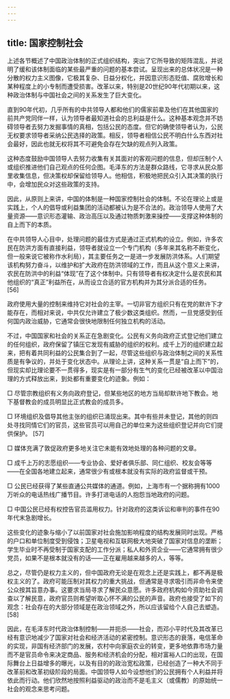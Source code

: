 ```yaml
---
---
---
```

title: 国家控制社会
---




上述各节概述了中国政治体制的正式组织结构，突出了它所导致的矩阵混乱，并说明了缓和该体制面临的某些最严重的问题的基本尝试。呈现出来的总体状况是一种分散的权力主义图像，它极其复杂、日益分权化，并因意识形态贬值、腐败增长和某种程度上的小专制而遭受损害。改革以来，特别是20世纪90年代初期以来，这种政治体制与中国社会之间的关系发生了巨大变化。

直到90年代初，几乎所有的中共领导人都和他们的儒家前辈及他们在其他国家的前共产党同伴一样，认为领导者最知道社会的总利益是什么。这种基本观念并不妨碍领导者去努力发掘事情的真相，包括公民的态度。但它的确使领导者认为，公民无权要求领导者采纳公民选择的政策。相反，领导者相信公民不明白什么东西对社会最好，因此也就无权将其不可避免会存在欠缺的观点列入政策。

这种态度鼓励中国领导人去努力收集有关其面对的客观问题的信息，但却压制个人或组织推进他们自己观点的任何企图。毛泽东的方法是群众路线，它寻求从民众那里收集信息，但决策权却保留给领导人。他相信，积极地把民众引入其决策的执行中，会增加民众对这些政策的支持。

因此，从原则上来讲，中国的体制是一种国家控制社会的体制。不论在理论上或是实践上，个人的倡导或利益集团的活动都被认为是不合法的。政治领导人使用了大量资源——意识形态灌输、政治高压以及通过物质刺激来操控——支撑这种体制的自上而下的本质。

在中共领导人心目中，处理问题的最佳方式是通过正式机构的设立。例如，许多农民在防洪方面有直接利益，领导者就设立一个专门机构（多年来其名称不断变化，但一般来说它被称作水利局），其主要任务之一是进一步发展防洪体系。人们期望该机构努力奋斗，以维护和扩大政府在防洪领域的工作，而且从这个意义上来讲，农民在防洪中的利益“体现”在了这个体制中。只有领导者有权决定什么是农民和其他组织的“真正”利益所在，从而设立合适的官方机构并为其分派合适的任务。 [56]

政府使用大量的控制来维持它对社会的主宰。一切非官方组织只有在党的默许下才能存在，而相对来说，中共仅允许建立了极少数这类组织。然而，一旦党感受到任何国内政治威胁，它通常会很快地限制任何独立机构的活动。

不过，中国国家和社会的关系正在急剧变化。公民有义务向政府正式登记他们建立的任何组织，政府保留了镇压它发现有威胁的组织的权利。成千上万的组织建立起来，把有着共同利益的公民集合到了一起，尽管这些组织与政治体制之间的关系性质是有争议的，并处于变化状态中。从理论上讲，这种关系一贯是“自上而下”的，但现实却比理论要不一贯得多，现实是有一部分有生气的变化已经被改革以中国治理的方式释放出来，到处都有重要变化的迹象。例如：

□ 尽管宗教组织有义务向政府登记，但某些地区的地方当局却默许地下教会。地下基督教会的成员明显比正式教会的成员多。

□ 环境组织及倡导其他主张的组织已涌现出来。其中有些并未登记，其他的则四处寻找同情它们的官员，这些官员可以用自己的单位来为这些组织登记并向它们提供保护。 [57]

□ 媒体充满了敦促政府更多地关注它未能有效地处理的各种问题的文章。

□ 成千上万的志愿组织——专业协会、爱好者俱乐部、同仁组织、校友会等等——在全国各地建立起来，通常很少有或根本就没有实际的政府监督或干预。

□ 公民已经获得了某些直通公共媒体的通道。例如，上海市有一个据称拥有1000万听众的电话热线广播节目。许多打进电话的人抱怨当地政府的问题。

□ 中国公民已经有权控告官员滥用权力。针对政府的这类诉讼和审判的事件在90年代末急剧增长。

这些变化的迹象与缩小了以前国家对社会施加影响程度的结构发展同时出现。严格的户口和单位制度受到侵蚀；卫星电视和互联网极大地突破了国家对信息的垄断；学生毕业时不再受制于国家支配的工作分派；私人和外资企业——它通常拥有很少党员，如果不是根本就没有的话——正在雇用越来越多的人，等等。

总之，尽管仍是权力主义的，但中国政府无论是在观念上还是实践上，都不再是极权主义的了。政府可能压制对其权力的重大挑战，但通常是寻求吸引而非命令来使公众按其旨意办事。这要求当局寻求了解民众意愿。许多政府机构如今资助社会调查以了解民意，政府官员则希望听取心怀不满的公民的声音。政府也接受了如下的观念：社会存在的大部分领域是在政治领域之外，所以应该留给个人自己去塑造。 [58]

因此，在毛泽东时代政治体制控制——并扼杀——社会，而邓小平时代及其改革已经有意识地减少了国家对社会和经济活动的紧密控制。意识形态的衰落，电信革命的实现，非国有经济部门的发展，农村中向家庭农业的转变，更多地依靠市场力量而不是官员命令来决定商品、服务和经济机会的分配，相对富裕人口的出现，在国际舞台上日益增多的曝光，以及有目的的政治宽松政策，已经创造了一种大不同于改革前和改革初级阶段的局面。中国领导人如今设想他们的公民拥有个人利益并将依此而行动。他们欣然地按照利益驱动的政治而不是毛主义（或儒教）的原始统一社会的观念来思考问题。